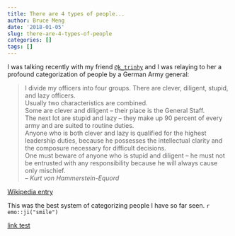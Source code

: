 ```yaml
---
title: There are 4 types of people...
author: Bruce Meng
date: '2018-01-05'
slug: there-are-4-types-of-people
categories: []
tags: []
---
```


I was talking recently with my friend [`@k_trinhy`](https://twitter.com/k_trinhy) and I was relaying to her a profound categorization of people by a German Army general:

> I divide my officers into four groups. There are clever, diligent, stupid, and lazy officers. <br>
Usually two characteristics are combined. <br>
Some are clever and diligent -- their place is the General Staff. <br>
The next lot are stupid and lazy -- they make up 90 percent of every army and are suited to routine duties. <br>
Anyone who is both clever and lazy is qualified for the highest leadership duties, because he possesses the intellectual clarity and the composure necessary for difficult decisions. <br>
One must beware of anyone who is stupid and diligent -- he must not be entrusted with any responsibility because he will always cause only mischief. <br>
-- *Kurt von Hammerstein-Equord*


[Wikipedia entry](https://en.wikiquote.org/wiki/Kurt_von_Hammerstein-Equord)

This was the best system of categorizing people I have so far seen. `r emo::ji("smile")`

[link test](http://www.google.com)